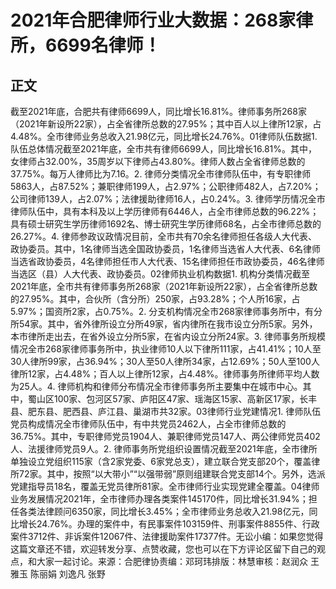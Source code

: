# 2021年合肥律师行业大数据：268家律所，6699名律师！
## 正文
截至2021年底，合肥共有律师6699人，同比增长16.81%。律师事务所268家（2021年新设所22家），占全省律所总数的27.95%；其中百人以上律所12家，占4.48%。全市律师业务总收入21.98亿元，同比增长24.76%。01律师队伍数据1. 队伍总体情况截至2021年底，全市共有律师6699人，同比增长16.81%。其中，女律师占32.00%，35周岁以下律师占43.80%。律师人数占全省律师总数的37.75%。每万人律师比为7.16。2. 律师分类情况全市律师队伍中，有专职律师5863人，占87.52%；兼职律师199人，占2.97%；公职律师482人，占7.20%；公司律师139人，占2.07%；法律援助律师16人，占0.24%。3. 律师学历情况全市律师队伍中，具有本科及以上学历律师有6446人，占全市律师总数的96.22%；具有硕士研究生学历律师1692名、博士研究生学历律师68名，占全市律师总数的26.27%。4. 律师参政议政情况目前，全市共有70余名律师担任各级人大代表、政协委员。其中，1名律师当选全国政协委员，1名律师当选省人大代表、6名律师当选省政协委员，4名律师担任市人大代表、15名律师担任市政协委员，46名律师当选区（县）人大代表、政协委员。02律师执业机构数据1. 机构分类情况截至2021年底，全市共有律师事务所268家（2021年新设所22家），占全省律所总数的27.95%。其中，合伙所（含分所）250家，占93.28%；个人所16家，占5.97%；国资所2家，占0.75%。2. 分支机构情况全市268家律师事务所中，有分所54家。其中，省外律所设立分所49家，省内律所在我市设立分所5家。另外，本市律所走出去，在省外设立分所5家，在省内设立分所24家。3. 律师事务所规模情况全市268家律师事务所中，执业律师10人以下律所111家，占41.41%；10人至30人律所99家，占36.94%；30人至50人律所34家，占12.69%；50人至100人律所12家，占4.48%；百人以上律所12家，占4.48%。律师事务所律师平均人数为25人。4. 律师机构和律师分布情况全市律师事务所主要集中在城市中心。其中，蜀山区100家、包河区57家、庐阳区47家、瑶海区15家、高新区17家，长丰县、肥东县、肥西县、庐江县、巢湖市共32家。03律师行业党建情况1. 律师队伍党员构成情况全市律师队伍中，有中共党员2462人，占全市律师总数的36.75%。其中，专职律师党员1904人、兼职律师党员147人、两公律师党员402人、法援律师党员9人。2. 律师事务所党组织设置情况截至2021年底，全市律所单独设立党组织115家（含2家党委、6家党总支），建立联合党支部20个，覆盖律所72家。其中，按照“以大带小”“以强带弱”原则组建联合党支部14个。另外，选派党建指导员18名，覆盖无党员律所81家。全市律师行业实现党建全覆盖。04律师业务发展情况2021年，全市律师办理各类案件145170件，同比增长31.94%；担任各类法律顾问6350家，同比增长3.45%；全市律师业务总收入21.98亿元，同比增长24.76%。办理的案件中，有民事案件103159件、刑事案件8855件、行政案件3712件、非诉案件12067件、法律援助案件17377件。无讼小编：如果您觉得这篇文章还不错，欢迎转发分享、点赞收藏，您也可以在下方评论区留下自己的观点，和大家一起讨论。来源：合肥律协责编：邓珂玮排版：林慧审核：赵润众 王雅玉 陈丽娟 刘逸凡 张野